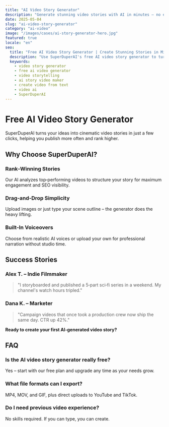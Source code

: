 ```yaml
---
title: "AI Video Story Generator"
description: "Generate stunning video stories with AI in minutes – no editing skills needed."
date: 2025-05-04
slug: "ai-video-story-generator"
category: "ai-video"
image: "/images/cases/ai-story-generator-hero.jpg"
featured: true
locale: "en"
seo:
  title: "Free AI Video Story Generator | Create Stunning Stories in Minutes | SuperDuperAI"
  description: "Use SuperDuperAI's free AI video story generator to turn text prompts into captivating videos fast. Perfect for YouTube, TikTok, Instagram."
  keywords:
    - video story generator
    - free ai video generator
    - video storytelling
    - ai story video maker
    - create video from text
    - video ai
    - SuperDuperAI
---
```


# Free AI Video Story Generator

SuperDuperAI turns your ideas into cinematic video stories in just a few clicks, helping you publish more often and rank higher.

<FeatureGrid>
  <Feature
    title="Create in Minutes"
    description="Turn any script or prompt into a full video story fast."
    icon="clock"
  />
  <Feature
    title="No Skills Needed"
    description="AI handles editing, effects, and sound so you don't have to."
    icon="wand"
  />
  <Feature
    title="Consistent Characters"
    description="Keep your protagonists on‑brand across every episode."
    icon="users"
  />
  <Feature
    title="Multi‑Platform Output"
    description="Export perfect ratios for YouTube, TikTok, Instagram, and more."
    icon="layout"
  />
</FeatureGrid>

## Why Choose SuperDuperAI?

### Rank‑Winning Stories

Our AI analyzes top‑performing videos to structure your story for maximum engagement and SEO visibility.

### Drag‑and‑Drop Simplicity

Upload images or just type your scene outline – the generator does the heavy lifting.

### Built‑In Voiceovers

Choose from realistic AI voices or upload your own for professional narration without studio time.

## Success Stories

### **Alex T. – Indie Filmmaker**

> "I storyboarded and published a 5‑part sci‑fi series in a weekend. My channel's watch hours tripled."

### **Dana K. – Marketer**

> "Campaign videos that once took a production crew now ship the same day. CTR up 42%."

<CTABox>**Ready to create your first AI‑generated video story?**</CTABox>

## FAQ

### Is the AI video story generator really free?

Yes – start with our free plan and upgrade any time as your needs grow.

### What file formats can I export?

MP4, MOV, and GIF, plus direct uploads to YouTube and TikTok.

### Do I need previous video experience?

No skills required. If you can type, you can create.

